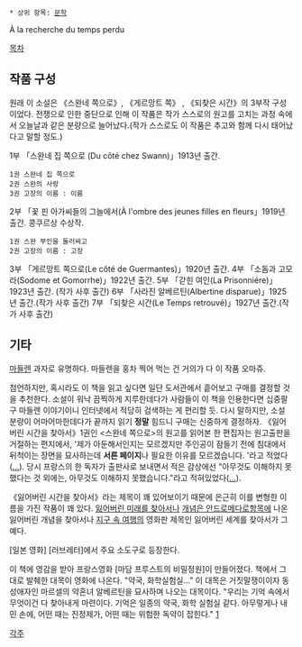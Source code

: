  * 상위 항목: [[문학]]

À la recherche du temps perdu

[[목차]]


== 작품 구성 ==

원래 이 소설은 《스완네 쪽으로》, 《게르망트 쪽》 , 《되찾은 시간》의 3부작 구성이었다. 전쟁으로 인한 중단으로 인해 이 작품은 작가 스스로의 원고를 고치는 과정 속에서 오늘날과 같은 분량으로 늘어났다.(작가 스스로도 이 작품은 추고와 함께 다시 태어났다고 말할 정도.)

1부 「스완네 집 쪽으로 (Du côté chez Swann)」1913년 출간.
 1권 스완네 집 쪽으로
 2권 스완의 사랑
 3권 고장의 이름 : 이름
2부 「꽃 핀 아가씨들의 그늘에서(À l'ombre des jeunes filles en fleurs」1919년 출간. 콩쿠르상 수상작. 
 1권 스완 부인을 둘러싸고
 2권 고장의 이름 : 고장
3부 「게르망트 쪽으로(Le côté de Guermantes)」1920년 출간.
4부 「소돔과 고모라(Sodome et Gomorrhe)」1922년 출간.
5부 「갇힌 여인(La Prisonniére)」1923년 출간. (작가 사후 출간)
6부 「사라진 알베르틴(Albertine disparue)」1925년 출간.(작가 사후 출간)
7부 「되찾은 시간(Le Temps retrouvé)」1927년 출간.(작가 사후 출간)



== 기타 ==
[[마들렌]] 과자로 유명하다. 마들렌을 홍차 찍어 먹는 건 거의가 다 이 작품 오마쥬. 

첨언하지만, 혹시라도 이 책을 읽고 싶다면 일단 도서관에서 흩어보고 구매를 결정할 것을 추천한다. 소설이 워낙 끔찍하게 지루한데다가 사람들이 이 책을 인용한다면 십중팔구 마들렌 이야기이니 인터넷에서 적당히 검색하는 게 편리할 듯. 다시 말하지만, 소설 분량이 어마어마한데다가 끝까지 읽기 '''정말''' 힘드니 구매는 신중하게 결정하자. 《잃어버린 시간을 찾아서》1권인 <스완네 쪽으로>의 원고를 읽어본 한 편집자는 원고출판을 거절하는 편지에서, '제가 아둔해서인지는 모르겠지만 주인공이 잠들기 전에 침대에서 뒤척이는 장면을 묘사하는데 '''서른 페이지'''나 필요한 이유를 모르겠습니다. '라고 적었다([[...]]). 당시 프랑스의 한 독자가 출판사로 보내면서 적은 감상에선 "아무것도 이해하지 못했다는 것 외에는, 아무것도 이해하지 못했습니다."라고 적혀있었다([[...]]). 

《잃어버린 시간을 찾아서》라는 제목이 꽤 있어보이기 때문에 은근히 이를 변형한 이름을 가진 작품이 꽤 있다. [[잃어버린 미래를 찾아서]]나 [[개념은 안드로메다로]]항목에 나온 잃어버린 개념을 찾아서나 [[지구 속 여행]]의 영화판 제목인 잃어버린 세계를 찾아서가 그 예다.

[일본 영화] [러브레터]에서 주요 소도구로 등장한다.


이 책에 영감을 받아 프랑스영화 [마담 프루스트의 비밀정원]이 만들어졌다. 책에서 그대로 발췌한 대목이 영화에 나온다. "약국, 화학실험실..." 이 대목은 거짓말쟁이이자 동성애자인 마르셀의 약혼녀 알베르틴을 묘사하며 나오는 대목이다. "우리는 기억 속에서 무엇이건 다 찾아내게 마련이다. 기억은 일종의 약국, 화학 실험실 같다. 아무렇게나 내민 손에, 어떤 때는 진정제가, 어떤 때는 위험한 독약이 잡힌다." [http://blog.naver.com/enhance/220081401065|출처]

[[각주]]

